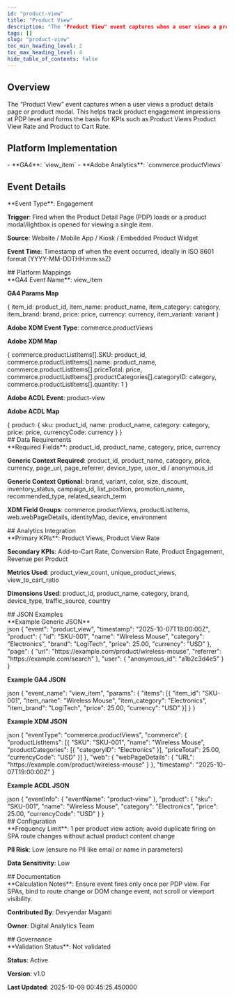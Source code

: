 ```yaml
---
id: "product-view"
title: "Product View"
description: "The "Product View" event captures when a user views a product details page or product modal. This helps track product engagement impressions at PDP level and forms the basis for KPIs such as Product Views Product View Rate and Product to Cart Rate."
tags: []
slug: "product-view"
toc_min_heading_level: 2
toc_max_heading_level: 4
hide_table_of_contents: false
---
```



<SubmitNewButton section="events" />

<div class="mui-section">
<h2>Overview</h2>
<div class="mui-overview">The “Product View” event captures when a user views a product details page or product modal. This helps track product engagement impressions at PDP level and forms the basis for KPIs such as Product Views Product View Rate and Product to Cart Rate.</div>
</div>

<div class="mui-section">
<h2>Platform Implementation</h2>
- **GA4**: `view_item`
- **Adobe Analytics**: `commerce.productViews`
</div>

## Event Details

<div class="mui-section">
**Event Type**: Engagement

**Trigger**: Fired when the Product Detail Page (PDP) loads or a product modal/lightbox is opened for viewing a single item.

**Source**: Website / Mobile App / Kiosk / Embedded Product Widget

**Event Time**: Timestamp of when the event occurred, ideally in ISO 8601 format (YYYY-MM-DDTHH:mm:ssZ)
</div>
## Platform Mappings

<div class="mui-section">
**GA4 Event Name**: view_item

**GA4 Params Map**

<div class="mui-code-block" data-language="json">&#123; item_id: product_id, item_name: product_name, item_category: category, item_brand: brand, price: price, currency: currency, item_variant: variant &#125;</div>

**Adobe XDM Event Type**: commerce.productViews

**Adobe XDM Map**

<div class="mui-code-block" data-language="json">&#123; commerce.productListItems[].SKU: product_id, commerce.productListItems[].name: product_name, commerce.productListItems[].priceTotal: price, commerce.productListItems[].productCategories[].categoryID: category, commerce.productListItems[].quantity: 1 &#125;</div>

**Adobe ACDL Event**: product-view

**Adobe ACDL Map**

<div class="mui-code-block" data-language="json">&#123; product: &#123; sku: product_id, name: product_name, category: category, price: price, currencyCode: currency &#125; &#125;</div>
</div>
## Data Requirements

<div class="mui-section">
**Required Fields**: product_id, product_name, category, price, currency

**Generic Context Required**: product_id, product_name, category, price, currency, page_url, page_referrer, device_type, user_id / anonymous_id

**Generic Context Optional**: brand, variant, color, size, discount, inventory_status, campaign_id, list_position, promotion_name, recommended_type, related_search_term

**XDM Field Groups**: commerce.productViews, productListItems, web.webPageDetails, identityMap, device, environment
</div>
## Analytics Integration

<div class="mui-section">
**Primary KPIs**: Product Views, Product View Rate

**Secondary KPIs**: Add-to-Cart Rate, Conversion Rate, Product Engagement, Revenue per Product

**Metrics Used**: product_view_count, unique_product_views, view_to_cart_ratio

**Dimensions Used**: product_id, product_name, category, brand, device_type, traffic_source, country
</div>
## JSON Examples

<div class="mui-section">
**Example Generic JSON**

<div class="mui-code-block" data-language="javascript">json &#123; &quot;event&quot;: &quot;product_view&quot;, &quot;timestamp&quot;: &quot;2025-10-07T19:00:00Z&quot;, &quot;product&quot;: &#123; &quot;id&quot;: &quot;SKU-001&quot;, &quot;name&quot;: &quot;Wireless Mouse&quot;, &quot;category&quot;: &quot;Electronics&quot;, &quot;brand&quot;: &quot;LogiTech&quot;, &quot;price&quot;: 25.00, &quot;currency&quot;: &quot;USD&quot; &#125;, &quot;page&quot;: &#123; &quot;url&quot;: &quot;https://example.com/product/wireless-mouse&quot;, &quot;referrer&quot;: &quot;https://example.com/search&quot; &#125;, &quot;user&quot;: &#123; &quot;anonymous_id&quot;: &quot;a1b2c3d4e5&quot; &#125; &#125;</div>

**Example GA4 JSON**

<div class="mui-code-block" data-language="javascript">json &#123; &quot;event_name&quot;: &quot;view_item&quot;, &quot;params&quot;: &#123; &quot;items&quot;: [&#123; &quot;item_id&quot;: &quot;SKU-001&quot;, &quot;item_name&quot;: &quot;Wireless Mouse&quot;, &quot;item_category&quot;: &quot;Electronics&quot;, &quot;item_brand&quot;: &quot;LogiTech&quot;, &quot;price&quot;: 25.00, &quot;currency&quot;: &quot;USD&quot; &#125;] &#125; &#125;</div>

**Example XDM JSON**

<div class="mui-code-block" data-language="javascript">json &#123; &quot;eventType&quot;: &quot;commerce.productViews&quot;, &quot;commerce&quot;: &#123; &quot;productListItems&quot;: [&#123; &quot;SKU&quot;: &quot;SKU-001&quot;, &quot;name&quot;: &quot;Wireless Mouse&quot;, &quot;productCategories&quot;: [&#123; &quot;categoryID&quot;: &quot;Electronics&quot; &#125;], &quot;priceTotal&quot;: 25.00, &quot;currencyCode&quot;: &quot;USD&quot; &#125;] &#125;, &quot;web&quot;: &#123; &quot;webPageDetails&quot;: &#123; &quot;URL&quot;: &quot;https://example.com/product/wireless-mouse&quot; &#125; &#125;, &quot;timestamp&quot;: &quot;2025-10-07T19:00:00Z&quot; &#125;</div>

**Example ACDL JSON**

<div class="mui-code-block" data-language="javascript">json &#123; &quot;eventInfo&quot;: &#123; &quot;eventName&quot;: &quot;product-view&quot; &#125;, &quot;product&quot;: &#123; &quot;sku&quot;: &quot;SKU-001&quot;, &quot;name&quot;: &quot;Wireless Mouse&quot;, &quot;category&quot;: &quot;Electronics&quot;, &quot;price&quot;: 25.00, &quot;currencyCode&quot;: &quot;USD&quot; &#125; &#125;</div>
</div>
## Configuration

<div class="mui-section">
**Frequency Limit**: 1 per product view action; avoid duplicate firing on SPA route changes without actual product content change

**PII Risk**: Low (ensure no PII like email or name in parameters)

**Data Sensitivity**: Low
</div>
## Documentation

<div class="mui-section">
**Calculation Notes**: Ensure event fires only once per PDP view. For SPAs, bind to route change or DOM change event, not scroll or viewport visibility.

**Contributed By**: Devyendar Maganti

**Owner**: Digital Analytics Team
</div>
## Governance

<div class="mui-section">
**Validation Status**: Not validated

**Status**: Active

**Version**: v1.0

**Last Updated**: 2025-10-09 00:45:25.450000
</div>

<KpiEditorWrapper kpiId="product-view" section="events" />